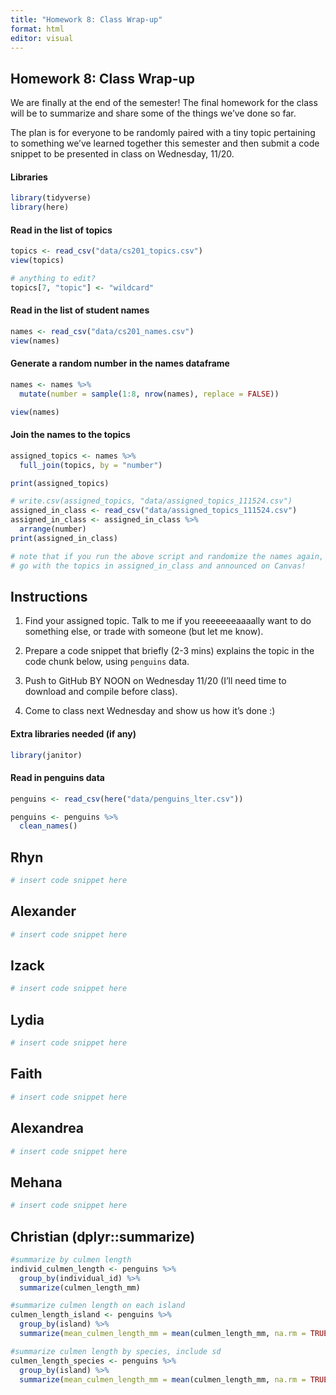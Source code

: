 ```yaml
---
title: "Homework 8: Class Wrap-up"
format: html
editor: visual
---
```


## Homework 8: Class Wrap-up

We are finally at the end of the semester! The final homework for the class will be to summarize and share some of the things we've done so far.

The plan is for everyone to be randomly paired with a tiny topic pertaining to something we've learned together this semester and then submit a code snippet to be presented in class on Wednesday, 11/20.

#### Libraries

```r
library(tidyverse)
library(here)
```

#### Read in the list of topics

```r
topics <- read_csv("data/cs201_topics.csv")
view(topics)

# anything to edit?
topics[7, "topic"] <- "wildcard"
```

#### Read in the list of student names

```r
names <- read_csv("data/cs201_names.csv")
view(names)
```

#### Generate a random number in the names dataframe

```r
names <- names %>%
  mutate(number = sample(1:8, nrow(names), replace = FALSE))

view(names)
```

#### Join the names to the topics

```r
assigned_topics <- names %>%
  full_join(topics, by = "number")

print(assigned_topics)

# write.csv(assigned_topics, "data/assigned_topics_111524.csv")
assigned_in_class <- read_csv("data/assigned_topics_111524.csv")
assigned_in_class <- assigned_in_class %>%
  arrange(number)
print(assigned_in_class)

# note that if you run the above script and randomize the names again, your outcome will be different from mine.
# go with the topics in assigned_in_class and announced on Canvas!
```

## Instructions

1.  Find your assigned topic. Talk to me if you reeeeeeaaaally want to do something else, or trade with someone (but let me know).

2.  Prepare a code snippet that briefly (2-3 mins) explains the topic in the code chunk below, using `penguins` data.

3.  Push to GitHub BY NOON on Wednesday 11/20 (I'll need time to download and compile before class).

4.  Come to class next Wednesday and show us how it's done :)

#### Extra libraries needed (if any)

```r
library(janitor)

```

#### Read in penguins data

```r
penguins <- read_csv(here("data/penguins_lter.csv"))

penguins <- penguins %>% 
  clean_names()
```

## Rhyn

```r
# insert code snippet here

```

## Alexander

```r
# insert code snippet here

```

## Izack

```r
# insert code snippet here

```

## Lydia

```r
# insert code snippet here

```

## Faith

```r
# insert code snippet here

```

## Alexandrea

```r
# insert code snippet here

```

## Mehana

```r
# insert code snippet here

```

## Christian (dplyr::summarize)

```r
#summarize by culmen length
individ_culmen_length <- penguins %>%
  group_by(individual_id) %>%
  summarize(culmen_length_mm) 

#summarize culmen length on each island 
culmen_length_island <- penguins %>%
  group_by(island) %>%
  summarize(mean_culmen_length_mm = mean(culmen_length_mm, na.rm = TRUE))

#summarize culmen length by species, include sd 
culmen_length_species <- penguins %>%
  group_by(island) %>%
  summarize(mean_culmen_length_mm = mean(culmen_length_mm, na.rm = TRUE), sd = sd(culmen_length_mm, na.rm = TRUE)) 
```
